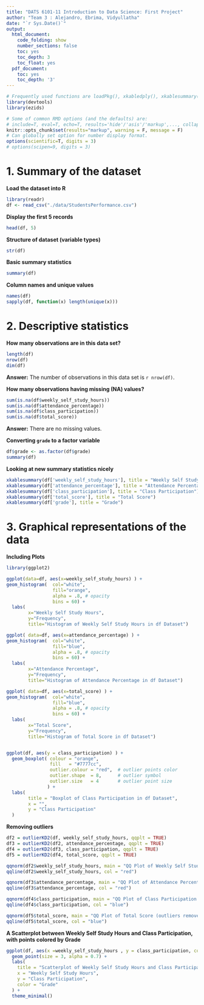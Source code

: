 ```yaml
---
title: "DATS 6101-11 Introduction to Data Science: First Project"
author: "Team 3 : Alejandro, Ebrima, Vidyullatha"
date: "`r Sys.Date()`"
output:
  html_document:
    code_folding: show
    number_sections: false
    toc: yes
    toc_depth: 3
    toc_float: yes
  pdf_document:
    toc: yes
    toc_depth: '3'
---
```


```r
# Frequently used functions are loadPkg(), xkabledply(), xkablesummary(), uzscale(), etc.
library(devtools)
library(ezids)
```


```r
# Some of common RMD options (and the defaults) are: 
# include=T, eval=T, echo=T, results='hide'/'asis'/'markup',..., collapse=F, warning=T, message=T, error=T, cache=T, fig.width=6, fig.height=4, fig.dim=c(6,4) #inches, fig.align='left'/'center','right', 
knitr::opts_chunk$set(results="markup", warning = F, message = F)
# Can globally set option for number display format.
options(scientific=T, digits = 3) 
# options(scipen=9, digits = 3) 
```

# 1. Summary of the dataset 

**Load the dataset into R**
```r
library(readr)
df <- read_csv("./data/StudentsPerformance.csv")
```

**Display the first 5 records**
```r
head(df, 5)
```

**Structure of dataset (variable types)**
```r
str(df)
```

**Basic summary statistics**
```r
summary(df)
```

**Column names and unique values**
```r
names(df)
sapply(df, function(x) length(unique(x)))
```


# 2. Descriptive statistics

**How many observations are in this data set?**
```r
length(df)
nrow(df)
dim(df)
```
**Answer:** The number of observations in this data set is `r nrow(df)`.

**How many observations having missing (NA) values?**
```r
sum(is.na(df$weekly_self_study_hours))
sum(is.na(df$attendance_percentage))
sum(is.na(df$class_participation))
sum(is.na(df$total_score))
```
**Answer:** There are no missing values.

**Converting `grade` to a factor variable**
```r
df$grade <- as.factor(df$grade)
summary(df)
```

**Looking at new summary statistics nicely**

```r
xkablesummary(df['weekly_self_study_hours'], title = "Weekly Self Study Hours")
xkablesummary(df['attendance_percentage'], title = "Attendance Percentage")
xkablesummary(df['class_participation'], title = "Class Participation")
xkablesummary(df['total_score'], title = "Total Score")
xkablesummary(df['grade'], title = "Grade")
```

# 3. Graphical representations of the data

**Including Plots**
```r

library(ggplot2)

ggplot(data=df, aes(x=weekly_self_study_hours) ) + 
geom_histogram(  col="white", 
                 fill="orange", 
                 alpha = .8, # opacity
                 bins = 60) + 
  labs(
        x="Weekly Self Study Hours", 
        y="Frequency",
        title="Histogram of Weekly Self Study Hours in df Dataset") 

ggplot( data=df, aes(x=attendance_percentage) ) + 
geom_histogram(  col="white", 
                 fill="blue", 
                 alpha = .8, # opacity
                 bins = 60) + 
  labs(
        x="Attendance Percentage", 
        y="Frequency",
        title="Histogram of Attendance Percentage in df Dataset") 

ggplot( data=df, aes(x=total_score) ) + 
geom_histogram(  col="white", 
                 fill="blue", 
                 alpha = .8, # opacity
                 bins = 60) + 
  labs(
        x="Total Score", 
        y="Frequency",
        title="Histogram of Total Score in df Dataset") 


ggplot(df, aes(y = class_participation) ) +
  geom_boxplot( colour = "orange",       
                fill   = "#7777cc",      
                outlier.colour = "red",  # outlier points color
                outlier.shape  = 8,      # outlier symbol
                outlier.size   = 4       # outlier point size
               ) +
  labs(
        title = "Boxplot of Class Participation in df Dataset",
        x = "",
        y = "Class Participation"
  )
```

**Removing outliers**
```r

df2 = outlierKD2(df, weekly_self_study_hours, qqplt = TRUE)
df3 = outlierKD2(df2, attendance_percentage, qqplt = TRUE)
df4 = outlierKD2(df3, class_participation, qqplt = TRUE)
df5 = outlierKD2(df4, total_score, qqplt = TRUE)

qqnorm(df2$weekly_self_study_hours, main = "QQ Plot of Weekly Self Study Hours (outliers removed)")
qqline(df2$weekly_self_study_hours, col = "red")

qqnorm(df3$attendance_percentage, main = "QQ Plot of Attendance Percentage (outliers removed)")
qqline(df3$attendance_percentage, col = "red")

qqnorm(df4$class_participation, main = "QQ Plot of Class Participation (outliers removed)")
qqline(df4$class_participation, col = "blue")

qqnorm(df5$total_score, main = "QQ Plot of Total Score (outliers removed)")
qqline(df5$total_score, col = "blue")

```


**A Scatterplot between Weekly Self Study Hours and Class Participation, with points colored by Grade **
```r

ggplot(df, aes(x =weekly_self_study_hours , y = class_participation, color = grade)) +
  geom_point(size = 3, alpha = 0.7) +
  labs(
    title = "Scatterplot of Weekly Self Study Hours and Class Participation Colored by Grade",
    x = "Weekly Self Study Hours",
    y = "Class Participation",
    color = "Grade"
  ) +
  theme_minimal()
```



